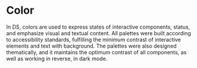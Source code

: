 
# Color

In DS, colors are used to express states of interactive components, status, and emphasize visual and textual content. All palettes were built according to accessibility standards, fulfilling the minimum contrast of interactive elements and text with background. The palettes were also designed thematically, and it maintains the optimum contrast of all components, as well as working in reverse, in dark mode.

<Palletes />
